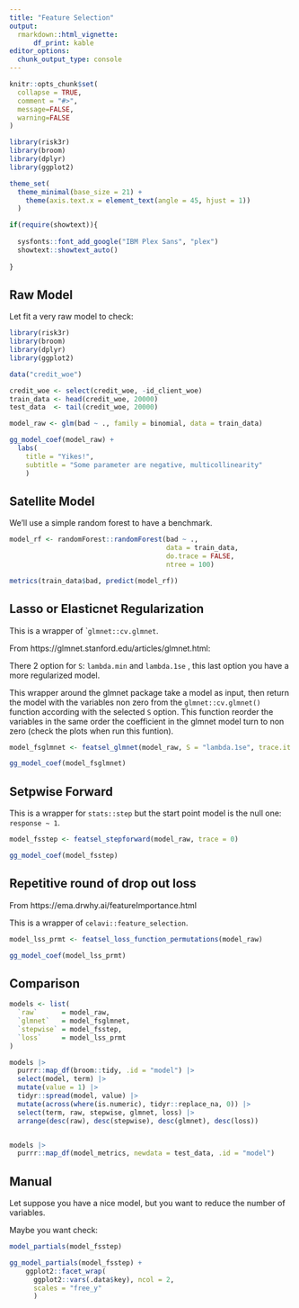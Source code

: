 ```yaml
---
title: "Feature Selection"
output: 
  rmarkdown::html_vignette:
      df_print: kable
editor_options: 
  chunk_output_type: console
---
```


```r
knitr::opts_chunk$set(
  collapse = TRUE,
  comment = "#>",
  message=FALSE, 
  warning=FALSE
)
```

```r
library(risk3r)
library(broom)
library(dplyr)
library(ggplot2)

theme_set(
  theme_minimal(base_size = 21) +
    theme(axis.text.x = element_text(angle = 45, hjust = 1))
  )

if(require(showtext)){
 
  sysfonts::font_add_google("IBM Plex Sans", "plex")
  showtext::showtext_auto()
   
}


```

## Raw Model

Let fit a very raw model to check:

```r
library(risk3r)
library(broom)
library(dplyr)
library(ggplot2)

data("credit_woe")

credit_woe <- select(credit_woe, -id_client_woe)
train_data <- head(credit_woe, 20000)
test_data  <- tail(credit_woe, 20000)

model_raw <- glm(bad ~ ., family = binomial, data = train_data)

gg_model_coef(model_raw) +
  labs(
    title = "Yikes!",
    subtitle = "Some parameter are negative, multicollinearity"
    )
```

## Satellite Model

We'll use a simple random forest to have a benchmark.

```r
model_rf <- randomForest::randomForest(bad ~ .,
                                       data = train_data,
                                       do.trace = FALSE,
                                       ntree = 100)

metrics(train_data$bad, predict(model_rf))
```

## Lasso or Elasticnet Regularization

This is a wrapper of ``glmnet::cv.glmnet`.

From https://glmnet.stanford.edu/articles/glmnet.html:

There 2 option for `S`: `lambda.min` and `lambda.1se` , this last option
you have a more regularized model.

This wrapper around the glmnet package take a model as input, then return the
model with the variables non zero from the `glmnet::cv.glmnet()` function 
according with the selected `S` option. This function reorder the variables 
in the same order the coefficient in the glmnet model turn to non zero 
(check the plots when run this funtion).

```r
model_fsglmnet <- featsel_glmnet(model_raw, S = "lambda.1se", trace.it = FALSE)

gg_model_coef(model_fsglmnet)
```

## Setpwise Forward

This is a wrapper for `stats::step` but the start point model is the null one:
`response ~ 1`.

```r
model_fsstep <- featsel_stepforward(model_raw, trace = 0)

gg_model_coef(model_fsstep)
```

## Repetitive round of drop out loss

From https://ema.drwhy.ai/featureImportance.html

This is a wrapper of `celavi::feature_selection`.

```r
model_lss_prmt <- featsel_loss_function_permutations(model_raw)

gg_model_coef(model_lss_prmt)
```

## Comparison

```r
models <- list(
  `raw`      = model_raw,
  `glmnet`   = model_fsglmnet,
  `stepwise` = model_fsstep,
  `loss`     = model_lss_prmt
)

models |> 
  purrr::map_df(broom::tidy, .id = "model") |> 
  select(model, term) |> 
  mutate(value = 1) |> 
  tidyr::spread(model, value) |> 
  mutate(across(where(is.numeric), tidyr::replace_na, 0)) |> 
  select(term, raw, stepwise, glmnet, loss) |> 
  arrange(desc(raw), desc(stepwise), desc(glmnet), desc(loss))


models |> 
  purrr::map_df(model_metrics, newdata = test_data, .id = "model")
```



## Manual

Let suppose you have a nice model, but you want to reduce the number of variables.

Maybe you want check:

```r
model_partials(model_fsstep)

gg_model_partials(model_fsstep) +
    ggplot2::facet_wrap(
      ggplot2::vars(.data$key), ncol = 2,
      scales = "free_y"
      )
```



